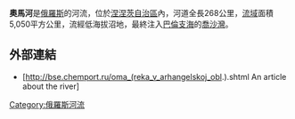 '''奧馬河'''是[[俄羅斯|俄羅斯]]的河流，位於[[涅涅茨自治區|涅涅茨自治區]]內，河道全長268公里，[[流域|流域]]面積5,050平方公里，流經低海拔沼地，最終注入[[巴倫支海|巴倫支海]]的[[喬沙灣|喬沙灣]]。

==外部連結==
* [http://bse.chemport.ru/oma_(reka_v_arhangelskoj_obl.).shtml An article about the river]{{dead link|date=2018年2月 |bot=InternetArchiveBot |fix-attempted=yes }}

{{Russia-geo-stub}}

[[Category:俄羅斯河流|Category:俄羅斯河流]]